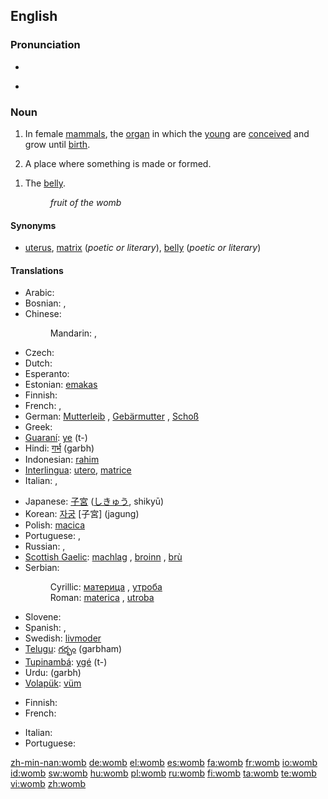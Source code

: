 ==English==

===Pronunciation===
* {{audio|en-us-womb.ogg|Audio (US)}}

* {{rhymes|uːm}}

===Noun===
{{en-noun}}

# {{anatomy}} In female [[mammal]]s, the [[organ]] in which the [[young]] are [[conceive]]d and grow until [[birth]].
# {{figuratively}} A place where something is made or formed.
<!--# matrix this is a literary synonym for "womb"-->
# {{figuratively}} The [[belly]].<!--Is this just a literary synonym for womb?-->
#: ''fruit of the womb''

====Synonyms====
* {{i-c|organ in mammals}} [[uterus]], [[matrix]] (''poetic or literary''), [[belly]] (''poetic or literary'')

====Translations====
{{trans-top|organ in mammals}}
* Arabic: {{t|ar|رحم|m|tr=ráHim|sc=Arab}}
* Bosnian: {{t-|bs|maternica|f}}, {{t-|bs|utroba|f}}
* Chinese:
*: Mandarin: {{t|zh|子宮|sc=Hani}},  {{t|zh|子宫|tr=zǐgōng|sc=Hani}}
* Czech: {{t-|cs|děloha|f}}
* Dutch: {{t+|nl|baarmoeder}}
* Esperanto: {{t-|eo|utero|xs=Esperanto}}
* Estonian: [[emakas]]
* Finnish: {{t+|fi|kohtu}}
* French: {{t+|fr|utérus|m}}, {{t+|fr|ventre|m}}
* German: [[Mutterleib]] {{m}}, [[Gebärmutter]] {{f}}, [[Schoß]] {{m}}
* Greek: {{t+|el|μήτρα|f|sc=Grek}}
* [[Guaraní]]: [[ye]] (t-)
* Hindi: [[गर्भ]] (garbh) {{m}}
* Indonesian: [[rahim]]
* [[Interlingua]]: [[utero]], [[matrice]]
* Italian: {{t+|it|utero|m}}, {{t-|it|grembo|m}}
{{trans-mid}}
* Japanese: [[子宮]] ([[しきゅう]], shikyū)
* Korean: [[자궁]] [子宮] (jagung)
* Polish: [[macica]] {{f}}
* Portuguese: {{t-|pt|útero|m}}, {{t+|pt|matriz|f}}
* Russian: {{t+|ru|матка|f|tr=mátka|sc=Cyrl}}, {{t+|ru|утроба|f|tr=utróba|sc=Cyrl}}
* [[Scottish Gaelic]]: [[machlag]] {{f}}, [[broinn]] {{f}}, [[brù]] {{f}}
* Serbian:
*: Cyrillic: [[материца]] {{f}}, [[утроба]] {{f}}
*: Roman: [[materica]] {{f}}, [[utroba]] {{f}}
* Slovene: {{t+|sl|maternica|f}}
* Spanish: {{t-|es|útero|m}}, {{t+|es|matriz|f}}
* Swedish: [[livmoder]] {{c}}
* [[Telugu]]: [[గర్భం]] (garbham)
* [[Tupinambá]]: [[ygé]] (t-)
* Urdu: {{ur-Arab|[[گربھ]]}} (garbh) {{m}}
* [[Volapük]]: [[vüm]]
{{trans-bottom}}

{{trans-top|figuratively: place where something is made or formed}}
* Finnish: {{t+|fi|kehto}}
* French: {{t+|fr|moule|m}}
{{trans-mid}}
* Italian: {{t-|it|grembo|m}}
* Portuguese: {{t-|pt|útero|m}}
{{trans-bottom}}

{{trans-see|belly}}

[[zh-min-nan:womb]]
[[de:womb]]
[[el:womb]]
[[es:womb]]
[[fa:womb]]
[[fr:womb]]
[[io:womb]]
[[id:womb]]
[[sw:womb]]
[[hu:womb]]
[[pl:womb]]
[[ru:womb]]
[[fi:womb]]
[[ta:womb]]
[[te:womb]]
[[vi:womb]]
[[zh:womb]]